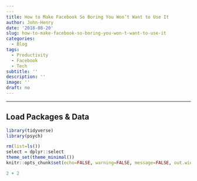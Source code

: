 ```yaml
---
---
title: How to Make Facebook So Boring You Won’t Want to Use It
author: John-Henry
date: '2018-08-20'
slug: how-to-make-facebook-so-boring-you-won-t-want-to-use-it
categories:
  - Blog
tags:
  - Productivity
  - Facebook
  - Tech
subtitle: ''
description: ''
image: ''
draft: no
---
```


---

## Load Packages & Data
```r
library(tidyverse)
library(psych)

```

```r
rm(list=ls())
select = dplyr::select
theme_set(theme_minimal())
knitr::opts_chunk$set(echo=FALSE, warning=FALSE, message=FALSE, out.width = "8.5in")
```

```r
2 + 2
```


